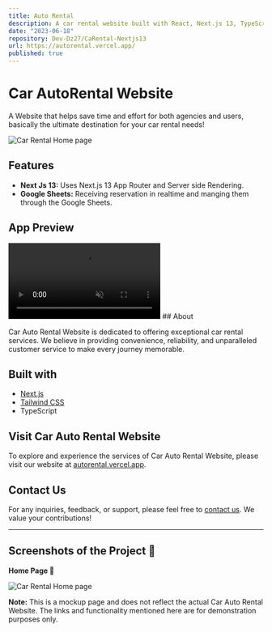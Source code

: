 ```yaml
---
title: Auto Rental 
description: A car rental website built with React, Next.js 13, TypeScript, and Tailwind CSS. Discover a wide range of vehicles, make reservations, recieve the reservation in your Google sheets doc and experience exceptional customer service.
date: "2023-06-18"
repository: Dev-Dz27/CaRental-Nextjs13
url: https://autorental.vercel.app/
published: true
---
```


# Car AutoRental Website

A Website that helps save time and effort for both agencies and users, basically the ultimate destination for your car rental needs!

![Car Rental Home page](/car-rental-website.jpeg)

## Features

- **Next Js 13:** Uses Next.js 13 App Router and Server side Rendering.
- **Google Sheets:** Receiving reservation in realtime and manging them through the Google Sheets.



## App Preview

<video src="/autorental.mp4"  autoplay="autoplay"  muted="muted" loop="loop">
  Sorry, your browser doesn't support embedded videos, Click [here](/autorental.mp4) to watch a preview of the store. 
</video>
## About

Car Auto Rental Website is dedicated to offering exceptional car rental services. We believe in providing convenience, reliability, and unparalleled customer service to make every journey memorable.

## Built with

- [Next.js](https://nextjs.org)
- [Tailwind CSS](https://tailwindcss.com)
- TypeScript

## Visit Car Auto Rental Website

To explore and experience the services of Car Auto Rental Website, please visit our website at [autorental.vercel.app](https://autorental.vercel.app/).

## Contact Us

For any inquiries, feedback, or support, please feel free to [contact us](mailto:th.dev.design@gmail.com). We value your contributions!

---

## Screenshots of the Project 📸

**Home Page 🏡**

![ Car Rental Home page](https://raw.githubusercontent.com/Dev-Dz27/portfolio/main/public/Webcapture_21-6-2023_214150_autorental.vercel.app.jpeg)



**Note:** This is a mockup page and does not reflect the actual Car Auto Rental Website. The links and functionality mentioned here are for demonstration purposes only.
